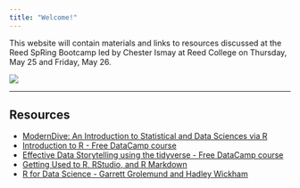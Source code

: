 ```yaml
---
title: "Welcome!"
---
```


This website will contain materials and links to resources discussed at the Reed SpRing Bootcamp led by Chester Ismay at Reed College on Thursday, May 25 and Friday, May 26.

![](https://ismayc.github.io/moderndiver-book/images/tidy1.png)

***

## Resources

- [ModernDive:  An Introduction to Statistical and Data Sciences via R](http://moderndive.com)
- [Introduction to R - Free DataCamp course](https://www.datacamp.com/courses/free-introduction-to-r)
- [Effective Data Storytelling using the tidyverse - Free DataCamp course](https://www.datacamp.com/courses/effective-data-storytelling-using-the-tidyverse)
- [Getting Used to R, RStudio, and R Markdown](https://ismayc.github.io/rbasics-book/)
- [R for Data Science - Garrett Grolemund and Hadley Wickham](http://r4ds.had.co.nz/)
